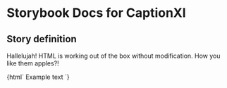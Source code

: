 

# Storybook Docs for CaptionXl

<Meta title="govtnz-import/CaptionXl" />

## Story definition

Hallelujah! HTML is working out of the box without modification.
How you like them apples?!

<Preview>
  <Story name="CaptionXl" height="100px">
    {html` <span class="g-caption g-caption-xl"> Example text</span> `}
  </Story>
</Preview>
